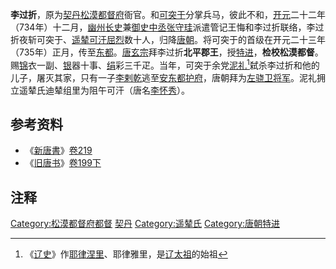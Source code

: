 '''李过折'''，原为[[契丹|契丹]][[松漠都督府|松漠都督府]]衙官。和[[可突于|可突于]]分掌兵马，彼此不和，[[开元|开元]]二十二年（734年）十二月，[[幽州|幽州]][[长史|长史]]兼[[御史中丞|御史中丞]][[张守珪|张守珪]]派遣管记王悔和李过折联络，李过折夜斩可突于、[[遥辇屈列|遥辇可汗屈烈]]数十人，归降[[唐朝|唐朝]]。将可突于的首级在开元二十三年（735年）正月，传至[[东都|东都]]。[[唐玄宗|唐玄宗]]拜李过折'''北平郡王'''，授[[特进|特进]]，'''检校松漠都督'''。赐[[锦|锦]]衣一副、[[银|银]]器十事、[[绢|绢]]彩三千疋。当年，可突于余党[[耶律涅里|泥礼]]<ref>《[[辽史|辽史]]》作[[耶律涅里|耶律涅里]]、耶律雅里，是[[辽太祖|辽太祖]]的始祖</ref>弑杀李过折和他的儿子，屠灭其家，只有一子[[李剌乾|李剌乾]]逃至[[安东都护府|安东都护府]]，唐朝拜为[[左骁卫将军|左骁卫将军]]。泥礼拥立遥辇氏迪辇组里为阻午可汗（唐名[[李怀秀|李怀秀]]）。

{{start box}}
{{s-before|[[遥辇屈列|遥辇屈列]]}}
{{s-title|[[辽朝君主列表#契丹（松漠都督府都督）|契丹首领]]<br>[[松漠都督府|松漠都督府]][[都督|都督]]|734年—735年}}
{{s-after|[[李怀秀|李怀秀]]}}
{{end box}}

==参考资料==
*《[[新唐書|新唐書]]》[[s:新唐書/卷219|卷219]]
*《[[旧唐书|旧唐书]]》[[s:旧唐书/卷199下|卷199下]]

==注释==
<references/>

{{DEFAULTSORT:L}}
[[Category:松漠都督府都督|Category:松漠都督府都督]]
[[Category:唐朝异姓郡王|契丹]]
[[Category:遥辇氏|Category:遥辇氏]]
[[Category:唐朝特进|Category:唐朝特进]]